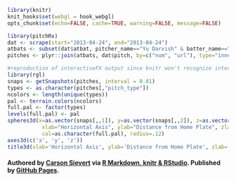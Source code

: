 ```r
library(knitr)
knit_hooks$set(webgl = hook_webgl)
opts_chunk$set(echo=FALSE, cache=TRUE, warning=FALSE, message=FALSE)
```

```r
library(pitchRx)
dat <- scrape(start="2013-04-24", end="2013-04-24")
atbats <- subset(dat$atbat, pitcher_name=="Yu Darvish" & batter_name=="Albert Pujols")
pitches <- plyr::join(atbats, dat$pitch, by=c("num", "url"), type="inner")
```

```r
#reproduction of interactiveFX output since knitr won't recognize interactiveFX (but does recognize spheres3d)
library(rgl)
snaps <- getSnapshots(pitches, interval = 0.01)
types <- as.character(pitches[,"pitch_type"])
ncolors <- length(unique(types))
pal <- terrain.colors(ncolors)
full.pal <- factor(types)
levels(full.pal) <- pal
spheres3d(x=as.vector(snaps[,,1]), y=as.vector(snaps[,,2]), z=as.vector(snaps[,,3]),
           xlab="Horizontal Axis", ylab="Distance from Home Plate", zlab="Height From Ground",
           col=as.character(full.pal), radius=.12)
axes3d(c('x', 'y', 'z'))
title3d(xlab='Horizontal Axis', ylab='Distance from Home Plate', zlab='Height From Ground')
```


#### Authored by <a href="http://cpsievert.github.com/home.html">Carson Sievert</a> via <a href="http://www.rstudio.com/ide/docs/authoring/using_markdown">R Markdown, knitr & RStudio</a>. Published by <a href="http://pages.github.com/">GitHub Pages</a>.

